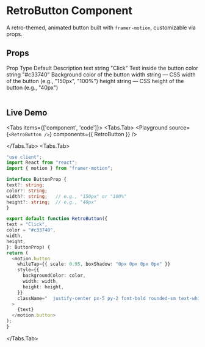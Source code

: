 
# RetroButton Component

A retro-themed, animated button built with `framer-motion`, customizable via props.

## Props

<Table>
  <thead>
    <Table.Tr>
      <Table.Th>Prop</Table.Th>
      <Table.Th>Type</Table.Th>
      <Table.Th>Default</Table.Th>
      <Table.Th>Description</Table.Th>
    </Table.Tr>
  </thead>
  <tbody>
    <Table.Tr>
      <Table.Td>text</Table.Td>
      <Table.Td>string</Table.Td>
      <Table.Td>"Click"</Table.Td>
      <Table.Td>Text inside the button</Table.Td>
    </Table.Tr>
    <Table.Tr>
      <Table.Td>color</Table.Td>
      <Table.Td>string</Table.Td>
      <Table.Td>"#c33740"</Table.Td>
      <Table.Td>Background color of the button</Table.Td>
    </Table.Tr>
    <Table.Tr>
      <Table.Td>width</Table.Td>
      <Table.Td>string</Table.Td>
      <Table.Td>—</Table.Td>
      <Table.Td>CSS width of the button (e.g., "150px", "100%")</Table.Td>
    </Table.Tr>
    <Table.Tr>
      <Table.Td>height</Table.Td>
      <Table.Td>string</Table.Td>
      <Table.Td>—</Table.Td>
      <Table.Td>CSS height of the button (e.g., "40px")</Table.Td>
    </Table.Tr>
  </tbody>
</Table>

## Live Demo


<Tabs items={['component', 'code']}>
 <Tabs.Tab>
<Playground
  source={`<RetroButton />`}
  components={{ RetroButton }}
/>

</Tabs.Tab>
  <Tabs.Tab>
  ```ts
"use client";
import React from "react";
import { motion } from "framer-motion";

interface ButtonProp {
  text?: string;
  color?: string;
  width?: string;   // e.g., "150px" or "100%"
  height?: string;  // e.g., "40px"
}

export default function RetroButton({
  text = "Click",
  color = "#c33740",
  width,
  height,
}: ButtonProp) {
  return (
    <motion.button
      whileTap={{ scale: 0.95, boxShadow: "0px 0px 0px 0px" }}
      style={{
        backgroundColor: color,
        width: width,
        height: height,
      }}
      className="  justify-center px-5 py-2 font-bold rounded-sm text-white border-2 shadow-[0px_4px_1px_white]"
    >
      {text}
    </motion.button>
  );
}
```
  </Tabs.Tab>
  
</Tabs>
